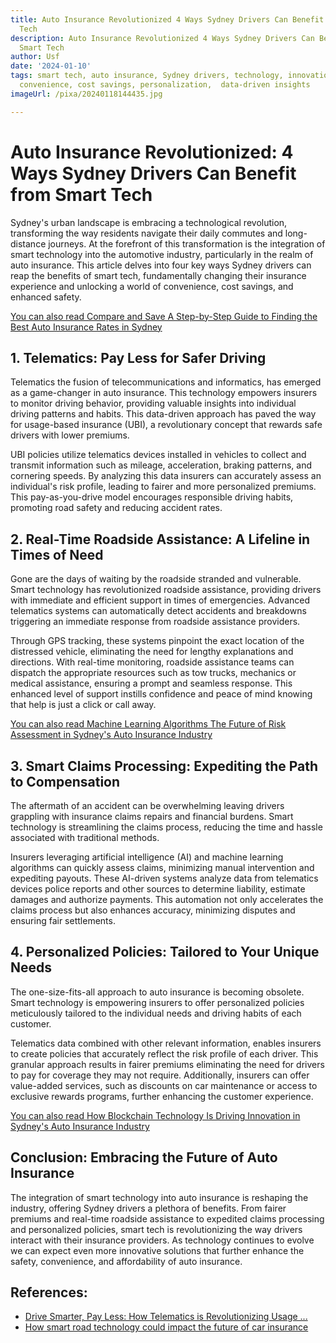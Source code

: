 ```yaml
---
title: Auto Insurance Revolutionized 4 Ways Sydney Drivers Can Benefit from Smart
  Tech
description: Auto Insurance Revolutionized 4 Ways Sydney Drivers Can Benefit from
  Smart Tech
author: Usf
date: '2024-01-10'
tags: smart tech, auto insurance, Sydney drivers, technology, innovation, safety,
  convenience, cost savings, personalization,  data-driven insights
imageUrl: /pixa/20240118144435.jpg

---
```

# **Auto Insurance Revolutionized: 4 Ways Sydney  Drivers Can Benefit from Smart Tech**

Sydney's urban landscape is  embracing a technological revolution, transforming  the  way residents navigate their daily commutes and long-distance journeys. At  the forefront of this transformation is the integration  of smart technology into the automotive industry,  particularly  in the realm of auto insurance. This article delves into four key ways Sydney drivers  can reap  the benefits of  smart tech,  fundamentally changing their insurance experience and unlocking a world of convenience,  cost savings, and enhanced safety.

[You can also  read Compare and  Save A Step-by-Step Guide to Finding  the  Best Auto Insurance Rates in Sydney](Compare%20and%20Save%20A%20Step-by-Step%20Guide%20to%20Finding%20the%20Best%20Auto%20Insurance%20Rates%20in%20Sydney)


## **1. Telematics: Pay Less for Safer Driving**

Telematics the fusion of telecommunications and informatics, has emerged as a game-changer in auto insurance. This technology empowers insurers  to  monitor driving behavior, providing valuable  insights into individual driving patterns and habits. This data-driven approach has paved the way for usage-based insurance (UBI), a revolutionary concept that rewards safe drivers with lower premiums.

UBI policies utilize telematics devices installed in vehicles to collect and transmit information such as mileage, acceleration, braking patterns, and cornering speeds. By analyzing this data insurers can accurately assess an individual's risk profile, leading to fairer and  more personalized premiums. This pay-as-you-drive model encourages responsible  driving habits, promoting road safety and reducing accident rates.

## **2. Real-Time Roadside Assistance: A Lifeline in Times of Need**

Gone are the days of waiting  by the roadside stranded and vulnerable. Smart technology has revolutionized  roadside assistance, providing drivers with immediate and efficient support  in  times of emergencies. Advanced telematics systems can automatically detect accidents and breakdowns triggering an immediate response from roadside assistance providers.

Through GPS  tracking, these systems pinpoint the exact location of the distressed vehicle, eliminating the need for lengthy explanations and directions. With real-time monitoring, roadside assistance teams can  dispatch  the appropriate resources  such as  tow  trucks, mechanics or medical assistance, ensuring a prompt and  seamless response. This  enhanced level of  support instills confidence and peace of mind knowing that  help is just a click or call away.

[You can also read Machine Learning Algorithms The Future of Risk Assessment in Sydney's Auto Insurance Industry](Machine%20Learning%20Algorithms%20The%20Future%20of%20Risk%20Assessment%20in%20Sydney%27s%20Auto%20Insurance%20Industry)


## **3. Smart Claims Processing: Expediting the Path  to Compensation**

The aftermath of an accident can be overwhelming leaving drivers  grappling with insurance claims repairs and  financial burdens. Smart technology is streamlining the  claims process,  reducing the time and hassle associated with traditional methods.

Insurers leveraging artificial intelligence (AI)  and  machine learning  algorithms can quickly assess claims, minimizing manual intervention and expediting payouts. These AI-driven systems analyze data from telematics  devices police reports and other sources to determine liability, estimate damages and authorize payments. This automation not only accelerates the claims process but also enhances accuracy, minimizing  disputes  and ensuring fair settlements.

## **4. Personalized  Policies: Tailored to Your Unique  Needs**

The one-size-fits-all approach to auto  insurance is becoming obsolete. Smart technology is empowering  insurers to offer personalized policies meticulously tailored to the individual needs and driving habits of each customer.

Telematics data combined  with other relevant information, enables insurers to create policies that accurately reflect the risk profile of each driver. This granular approach results in fairer premiums eliminating the need  for drivers to pay for coverage they may  not require. Additionally,  insurers  can offer value-added services, such as  discounts on car maintenance or access to exclusive rewards programs, further enhancing the customer experience.

[You can also read How Blockchain Technology Is  Driving Innovation in Sydney's Auto  Insurance Industry](How%20Blockchain%20Technology%20Is%20Driving%20Innovation%20in%20Sydney%27s%20Auto%20Insurance%20Industry)


## **Conclusion: Embracing the Future of Auto  Insurance**

The integration of smart technology into auto insurance is reshaping the  industry, offering Sydney drivers a plethora of benefits. From fairer premiums and real-time roadside  assistance to expedited claims processing  and personalized policies, smart tech is revolutionizing the way drivers interact with their insurance providers. As technology continues to evolve we can expect even more innovative  solutions that further enhance the safety, convenience, and affordability of auto insurance.

## References:
- [Drive Smarter, Pay Less: How Telematics is Revolutionizing Usage ...](https://www.linkedin.com/pulse/drive-smarter-pay-less-how-telematics)
- [How smart road technology could impact the future of car insurance](https://www.comparethemarket.com.au/car-insurance/features/smart-road-tech/)
